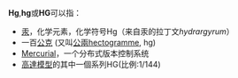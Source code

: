 '''Hg''','''hg'''或'''HG'''可以指：
* [[汞|汞]]，化学元素，化学符号Hg（来自汞的拉丁文''hydrargyrum''）
* 一百[[公克|公克]] (又叫[[公兩|公兩]]hectogramme, hg)
* [[Mercurial|Mercurial]]，一个分布式版本控制系统
* [[高達模型|高達模型]]的其中一個系列HG(比例:1/144)
{{消歧義|cat=二字拉丁字母縮寫消歧義}}